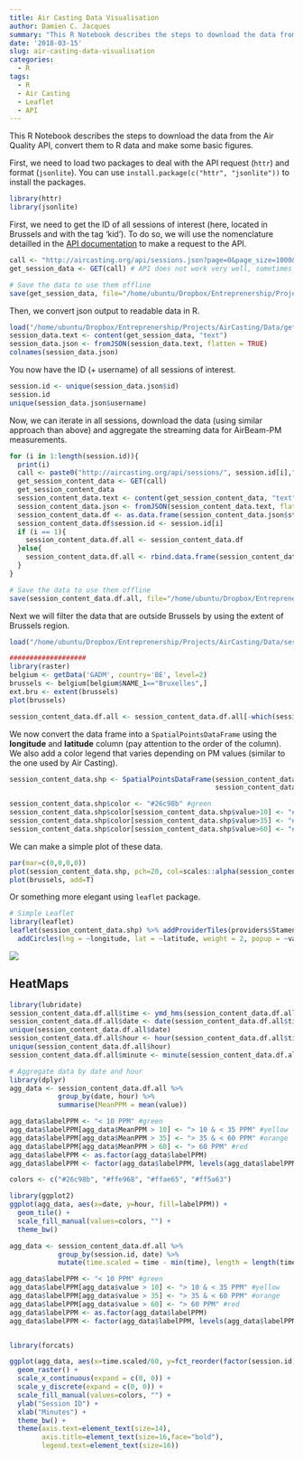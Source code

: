 ```yaml
---
title: Air Casting Data Visualisation
author: Damien C. Jacques
summary: "This R Notebook describes the steps to download the data from the Air Quality API, convert them to R data and make some basic figures."
date: '2018-03-15'
slug: air-casting-data-visualisation
categories:
  - R
tags:
  - R
  - Air Casting
  - Leaflet
  - API
---
```


This R Notebook describes the steps to download the data from the Air Quality API, convert them to R data and make some basic figures.

First, we need to load two packages to deal with the API request (`httr`) and format (`jsonlite`). You can use `install.package(c("httr", "jsonlite"))` to install the packages.

<!-- This package makes requesting data from just about any API easier by formatting your GET requests with the proper headers and authentications. Next, install jsonlite in your script -->

<!-- When the data comes back from many APIs, it will be in JSON format. If you're like most R users, you'll want to convert the JSON from its native nested form to a flat form like a data frame so it's easier to work with. The jsonlite package makes this easy. -->


```r
library(httr)
library(jsonlite)
```

First, we need to get the ID of all sessions of interest (here, located in Brussels and with the tag 'kid').
To do so, we will use the nomenclature detailled in the [API documentation](https://github.com/HabitatMap/AirCasting/blob/master/doc/api.md) to make a request to the API.

```r
call <- "http://aircasting.org/api/sessions.json?page=0&page_size=1000&q[tags]=kid&q[location]=Brussels&q[distance]=50"  
get_session_data <- GET(call) # API does not work very well, sometimes you should repeat this command until it works

# Save the data to use them offline
save(get_session_data, file="/home/ubuntu/Dropbox/Entreprenership/Projects/AirCasting/Data/get_session_data.Rda")
```

Then, we convert json output to readable data in R.

```r
load("/home/ubuntu/Dropbox/Entreprenership/Projects/AirCasting/Data/get_session_data.Rda")
session_data.text <- content(get_session_data, "text")
session_data.json <- fromJSON(session_data.text, flatten = TRUE)
colnames(session_data.json)
```

You now have the ID  (+ username) of all sessions of interest.

```r
session.id <- unique(session_data.json$id)
session.id
unique(session_data.json$username)
```

Now, we can iterate in all sessions, download the data (using similar approach than above) and aggregate the streaming data for AirBeam-PM measurements. 

```r
for (i in 1:length(session.id)){
  print(i)
  call <- paste0("http://aircasting.org/api/sessions/", session.id[i],".json")
  get_session_content_data <- GET(call)
  get_session_content_data
  session_content_data.text <- content(get_session_content_data, "text")
  session_content_data.json <- fromJSON(session_content_data.text, flatten = TRUE)
  session_content_data.df <- as.data.frame(session_content_data.json$streams$`AirBeam-PM`$measurements)
  session_content_data.df$session.id <- session.id[i]
  if (i == 1){
    session_content_data.df.all <- session_content_data.df
  }else{
    session_content_data.df.all <- rbind.data.frame(session_content_data.df.all, session_content_data.df)
  }
}

# Save the data to use them offline
save(session_content_data.df.all, file="/home/ubuntu/Dropbox/Entreprenership/Projects/AirCasting/Data/session_content_data.df.all")
```

Next we will filter the data that are outside Brussels by using the extent of Brussels region.

```r
load("/home/ubuntu/Dropbox/Entreprenership/Projects/AirCasting/Data/session_content_data.df.all")

###################
library(raster)
belgium <- getData('GADM', country='BE', level=2)
brussels <- belgium[belgium$NAME_1=="Bruxelles",]
ext.bru <- extent(brussels)
plot(brussels)

session_content_data.df.all <- session_content_data.df.all[-which(session_content_data.df.all$longitude < ext.bru[1] | session_content_data.df.all$longitude > ext.bru[2] | session_content_data.df.all$latitude < ext.bru[3] | session_content_data.df.all$latitude > ext.bru[4]),]
```

We now convert the data frame into a `SpatialPointsDataFrame` using the **longitude** and **latitude** column (pay attention to the order of the column).
We also add a color legend that varies depending on PM values (similar to the one used by Air Casting). 

```r
session_content_data.shp <- SpatialPointsDataFrame(session_content_data.df.all[,2:1],
                                                   session_content_data.df.all)   

session_content_data.shp$color <- "#26c98b" #green
session_content_data.shp$color[session_content_data.shp$value>10] <- "#ffe968" #yellow
session_content_data.shp$color[session_content_data.shp$value>35] <- "#ffae65" #orange
session_content_data.shp$color[session_content_data.shp$value>60] <- "#ff5a63" #red
```

We can make a simple plot of these data.

```r
par(mar=c(0,0,0,0))
plot(session_content_data.shp, pch=20, col=scales::alpha(session_content_data.shp$color, 0.7))
plot(brussels, add=T)
```

Or something more elegant using `leaflet` package.

```r
# Simple Leaflet
library(leaflet)
leaflet(session_content_data.shp) %>% addProviderTiles(providers$Stamen.Toner) %>%
  addCircles(lng = ~longitude, lat = ~latitude, weight = 2, popup = ~value, color = ~color)
```


![](/img/leaflet.png)

## HeatMaps

```r
library(lubridate)
session_content_data.df.all$time <- ymd_hms(session_content_data.df.all$time)
session_content_data.df.all$date <- date(session_content_data.df.all$time)
unique(session_content_data.df.all$date)
session_content_data.df.all$hour <- hour(session_content_data.df.all$time)
unique(session_content_data.df.all$hour)
session_content_data.df.all$minute <- minute(session_content_data.df.all$time)

# Aggregate data by date and hour
library(dplyr)
agg_data <- session_content_data.df.all %>% 
            group_by(date, hour) %>% 
            summarise(MeanPPM = mean(value))

agg_data$labelPPM <- "< 10 PPM" #green
agg_data$labelPPM[agg_data$MeanPPM > 10] <- "> 10 & < 35 PPM" #yellow
agg_data$labelPPM[agg_data$MeanPPM > 35] <- "> 35 & < 60 PPM" #orange
agg_data$labelPPM[agg_data$MeanPPM > 60] <- "> 60 PPM" #red
agg_data$labelPPM <- as.factor(agg_data$labelPPM)
agg_data$labelPPM <- factor(agg_data$labelPPM, levels(agg_data$labelPPM)[c(2,1,3,4)])

colors <- c("#26c98b", "#ffe968", "#ffae65", "#ff5a63")

library(ggplot2)
ggplot(agg_data, aes(x=date, y=hour, fill=labelPPM)) +
  geom_tile() +
  scale_fill_manual(values=colors, "") +
  theme_bw()
```

```r
agg_data <- session_content_data.df.all %>% 
            group_by(session.id, date) %>% 
            mutate(time.scaled = time - min(time), length = length(time))

agg_data$labelPPM <- "< 10 PPM" #green
agg_data$labelPPM[agg_data$value > 10] <- "> 10 & < 35 PPM" #yellow
agg_data$labelPPM[agg_data$value > 35] <- "> 35 & < 60 PPM" #orange
agg_data$labelPPM[agg_data$value > 60] <- "> 60 PPM" #red
agg_data$labelPPM <- as.factor(agg_data$labelPPM)
agg_data$labelPPM <- factor(agg_data$labelPPM, levels(agg_data$labelPPM)[c(2,1,3,4)])


library(forcats)

ggplot(agg_data, aes(x=time.scaled/60, y=fct_reorder(factor(session.id), length) , fill=labelPPM)) +
  geom_raster() +
  scale_x_continuous(expand = c(0, 0)) +
  scale_y_discrete(expand = c(0, 0)) +
  scale_fill_manual(values=colors, "") +
  ylab("Session ID") +
  xlab("Minutes") +
  theme_bw() +
  theme(axis.text=element_text(size=14),
        axis.title=element_text(size=16,face="bold"),
        legend.text=element_text(size=16))
```
